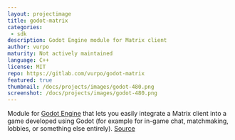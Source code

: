 ```yaml
---
layout: projectimage
title: godot-matrix
categories:
 - sdk
description: Godot Engine module for Matrix client
author: vurpo
maturity: Not actively maintained
language: C++
license: MIT
repo: https://gitlab.com/vurpo/godot-matrix
featured: true
thumbnail: /docs/projects/images/godot-480.png
screenshot: /docs/projects/images/godot-480.png
---
```


Module for [Godot Engine](https://godotengine.org) that lets you easily integrate a Matrix client into a game developed using Godot (for example for in-game chat, matchmaking, lobbies, or something else entirely). [Source](https://gitlab.com/vurpo/godot-matrix)
